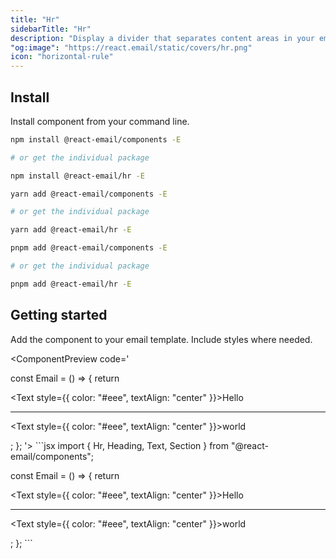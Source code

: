 ```yaml
---
title: "Hr"
sidebarTitle: "Hr"
description: "Display a divider that separates content areas in your email."
"og:image": "https://react.email/static/covers/hr.png"
icon: "horizontal-rule"
---
```



## Install

Install component from your command line.

<CodeGroup>

```sh npm
npm install @react-email/components -E

# or get the individual package

npm install @react-email/hr -E
```

```sh yarn
yarn add @react-email/components -E

# or get the individual package

yarn add @react-email/hr -E
```

```sh pnpm
pnpm add @react-email/components -E

# or get the individual package

pnpm add @react-email/hr -E
```

</CodeGroup>

## Getting started

Add the component to your email template. Include styles where needed.

<ComponentPreview code='

const Email = () => {
  return <Section>
    <Text style={{ color: "#eee", textAlign: "center" }}>Hello</Text>
    <Hr />
    <Text style={{ color: "#eee", textAlign: "center" }}>world</Text>
  </Section>;
};
'>
```jsx
import { Hr, Heading, Text, Section } from "@react-email/components";

const Email = () => {
  return <Section>
    <Text style={{ color: "#eee", textAlign: "center" }}>Hello</Text>
    <Hr />
    <Text style={{ color: "#eee", textAlign: "center" }}>world</Text>
  </Section>;
};
```
</ComponentPreview>

<Support/>
